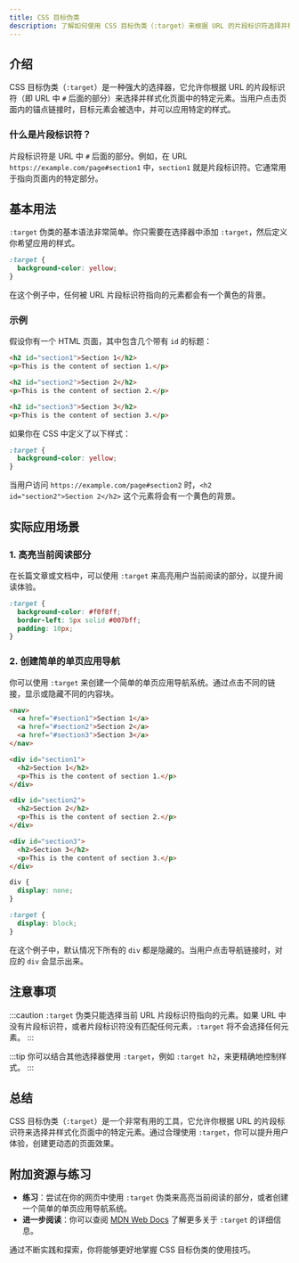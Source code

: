 ```yaml
---
title: CSS 目标伪类
description: 了解如何使用 CSS 目标伪类（:target）来根据 URL 的片段标识符选择并样式化页面中的特定元素。
---
```


## 介绍

CSS 目标伪类（`:target`）是一种强大的选择器，它允许你根据 URL 的片段标识符（即 URL 中 `#` 后面的部分）来选择并样式化页面中的特定元素。当用户点击页面内的锚点链接时，目标元素会被选中，并可以应用特定的样式。

### 什么是片段标识符？

片段标识符是 URL 中 `#` 后面的部分。例如，在 URL `https://example.com/page#section1` 中，`section1` 就是片段标识符。它通常用于指向页面内的特定部分。

## 基本用法

`:target` 伪类的基本语法非常简单。你只需要在选择器中添加 `:target`，然后定义你希望应用的样式。

```css
:target {
  background-color: yellow;
}
```

在这个例子中，任何被 URL 片段标识符指向的元素都会有一个黄色的背景。

### 示例

假设你有一个 HTML 页面，其中包含几个带有 `id` 的标题：

```html
<h2 id="section1">Section 1</h2>
<p>This is the content of section 1.</p>

<h2 id="section2">Section 2</h2>
<p>This is the content of section 2.</p>

<h2 id="section3">Section 3</h2>
<p>This is the content of section 3.</p>
```

如果你在 CSS 中定义了以下样式：

```css
:target {
  background-color: yellow;
}
```

当用户访问 `https://example.com/page#section2` 时，`<h2 id="section2">Section 2</h2>` 这个元素将会有一个黄色的背景。

## 实际应用场景

### 1. 高亮当前阅读部分

在长篇文章或文档中，可以使用 `:target` 来高亮用户当前阅读的部分，以提升阅读体验。

```css
:target {
  background-color: #f0f8ff;
  border-left: 5px solid #007bff;
  padding: 10px;
}
```

### 2. 创建简单的单页应用导航

你可以使用 `:target` 来创建一个简单的单页应用导航系统。通过点击不同的链接，显示或隐藏不同的内容块。

```html
<nav>
  <a href="#section1">Section 1</a>
  <a href="#section2">Section 2</a>
  <a href="#section3">Section 3</a>
</nav>

<div id="section1">
  <h2>Section 1</h2>
  <p>This is the content of section 1.</p>
</div>

<div id="section2">
  <h2>Section 2</h2>
  <p>This is the content of section 2.</p>
</div>

<div id="section3">
  <h2>Section 3</h2>
  <p>This is the content of section 3.</p>
</div>
```

```css
div {
  display: none;
}

:target {
  display: block;
}
```

在这个例子中，默认情况下所有的 `div` 都是隐藏的。当用户点击导航链接时，对应的 `div` 会显示出来。

## 注意事项

:::caution
`:target` 伪类只能选择当前 URL 片段标识符指向的元素。如果 URL 中没有片段标识符，或者片段标识符没有匹配任何元素，`:target` 将不会选择任何元素。
:::

:::tip
你可以结合其他选择器使用 `:target`，例如 `:target h2`，来更精确地控制样式。
:::

## 总结

CSS 目标伪类（`:target`）是一个非常有用的工具，它允许你根据 URL 的片段标识符来选择并样式化页面中的特定元素。通过合理使用 `:target`，你可以提升用户体验，创建更动态的页面效果。

## 附加资源与练习

- **练习**：尝试在你的网页中使用 `:target` 伪类来高亮当前阅读的部分，或者创建一个简单的单页应用导航系统。
- **进一步阅读**：你可以查阅 [MDN Web Docs](https://developer.mozilla.org/en-US/docs/Web/CSS/:target) 了解更多关于 `:target` 的详细信息。

通过不断实践和探索，你将能够更好地掌握 CSS 目标伪类的使用技巧。